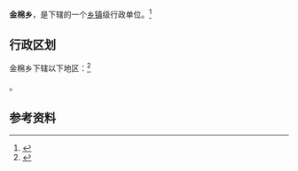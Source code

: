 {{中国乡级行政区|53/07/24/206/000}}

'''金棉乡'''，是{{PRC admin/fullname|53/07/24/206/000|3}}下辖的一个[[乡镇|乡镇]]级行政单位。<ref>{{PRC admin/ref sgc|{{PRC admin/parent|53/07/24/206/000}}}}</ref>

== 行政区划 ==

金棉乡下辖以下地区：<ref>{{PRC admin/ref sgc|53/07/24/206/000}}</ref>

{{PRC admin/children|53/07/24/206/000}}。

== 参考资料 ==

{{reflist}}

{{行政区划小作品}}
{{PRC admin/navcat|53/07/24/206/000}}
